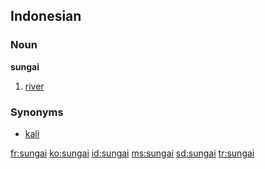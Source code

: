 ==Indonesian==

===Noun===
'''sungai'''

# [[river]]

===Synonyms===
* [[kali]]

[[fr:sungai]]
[[ko:sungai]]
[[id:sungai]]
[[ms:sungai]]
[[sd:sungai]]
[[tr:sungai]]